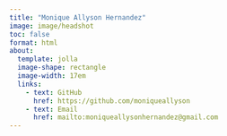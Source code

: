 ```yaml
---
title: "Monique Allyson Hernandez"
image: image/headshot
toc: false
format: html
about:
  template: jolla
  image-shape: rectangle
  image-width: 17em
  links:
    - text: GitHub
      href: https://github.com/moniqueallyson
    - text: Email
      href: mailto:moniqueallysonhernandez@gmail.com
---
```

